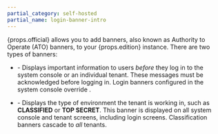 ```yaml
---
partial_category: self-hosted
partial_name: login-banner-intro
---
```


{props.official} allows you to add banners, also known as Authority to Operate (ATO) banners, to your {props.edition} instance. There are two types of banners:

- 
  <PaletteVertexUrlMapper
     edition={props.edition}
     text="Login banner"
     url="/system-management/login-banner/#add-login-banner"
   /> - Displays important information to users _before_ they log in to the system console or an individual tenant. These messages must be acknowledged before logging in. Login banners configured in the system console override <VersionedLink text="tenant-specific login banners" url="/tenant-settings/login-banner/"/>.

- 
  <PaletteVertexUrlMapper
     edition={props.edition}
     text="Classification banner"
     url="/system-management/login-banner/#add-classification-banner"
   /> - Displays the type of environment the tenant is working in, such as **CLASSIFIED** or **TOP SECRET**. This banner is displayed on all system console and tenant screens, including login screens. Classification banners cascade to _all_ tenants.

